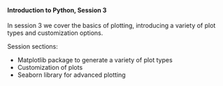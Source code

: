 <br>

#### **Introduction to Python, Session 3**

In session 3 we cover the basics of plotting, introducing a variety of plot types and customization options. 

Session sections:

* Matplotlib package to generate a variety of plot types
* Customization of plots
* Seaborn library for advanced plotting
